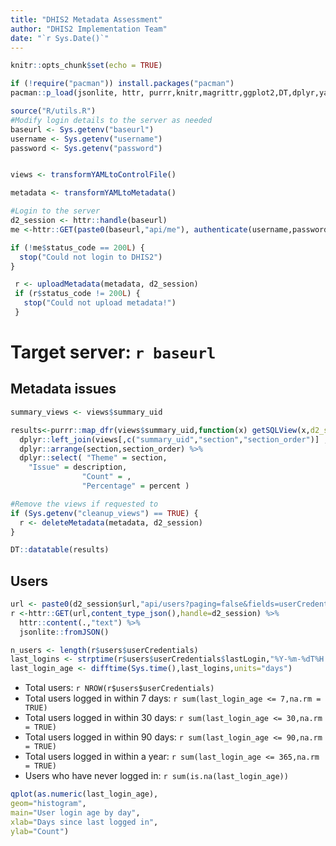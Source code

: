 ```yaml
---
title: "DHIS2 Metadata Assessment"
author: "DHIS2 Implementation Team"
date: "`r Sys.Date()`"
---
```

  
```r
knitr::opts_chunk$set(echo = TRUE)
```

```r

if (!require("pacman")) install.packages("pacman")
pacman::p_load(jsonlite, httr, purrr,knitr,magrittr,ggplot2,DT,dplyr,yaml,knitr,rmarkdown,dplyr)

source("R/utils.R")
#Modify login details to the server as needed
baseurl <- Sys.getenv("baseurl")
username <- Sys.getenv("username")
password <- Sys.getenv("password")


views <- transformYAMLtoControlFile()

metadata <- transformYAMLtoMetadata()

#Login to the server
d2_session <- httr::handle(baseurl)
me <-httr::GET(paste0(baseurl,"api/me"), authenticate(username,password), handle= d2_session)

if (!me$status_code == 200L) {
  stop("Could not login to DHIS2")
}

 r <- uploadMetadata(metadata, d2_session)
 if (r$status_code != 200L) {
   stop("Could not upload metadata!")
 }


```

# Target server: `r baseurl`

## Metadata issues

```r

summary_views <- views$summary_uid

results<-purrr::map_dfr(views$summary_uid,function(x) getSQLView(x,d2_session = d2_session)) %>% 
  dplyr::left_join(views[,c("summary_uid","section","section_order")] , by =c("uid"="summary_uid")) %>% 
  dplyr::arrange(section,section_order) %>% 
  dplyr::select( "Theme" = section,
    "Issue" = description,
                "Count" = ,
                "Percentage" = percent )

#Remove the views if requested to
if (Sys.getenv("cleanup_views") == TRUE) {
  r <- deleteMetadata(metadata, d2_session)
}

DT::datatable(results)

```

## Users

```r

url <- paste0(d2_session$url,"api/users?paging=false&fields=userCredentials[*]")
r <-httr::GET(url,content_type_json(),handle=d2_session) %>% 
  httr::content(.,"text") %>% 
  jsonlite::fromJSON()

n_users <- length(r$users$userCredentials)
last_logins <- strptime(r$users$userCredentials$lastLogin,"%Y-%m-%dT%H:%M:%S") 
last_login_age <- difftime(Sys.time(),last_logins,units="days")

```

- Total users: `r NROW(r$users$userCredentials)`
- Total users logged in within 7 days: `r sum(last_login_age <= 7,na.rm = TRUE)`
- Total users logged in within 30 days: `r sum(last_login_age <= 30,na.rm = TRUE)`
- Total users logged in within 90 days: `r sum(last_login_age <= 90,na.rm = TRUE)`
- Total users logged in within a year: `r sum(last_login_age <= 365,na.rm = TRUE)`
- Users who have never logged in: `r sum(is.na(last_login_age))`



```r

qplot(as.numeric(last_login_age), 
geom="histogram",
main="User login age by day",
xlab="Days since last logged in",
ylab="Count")

```
